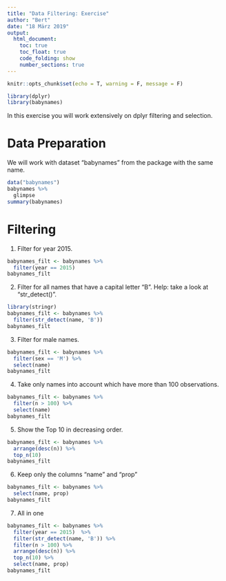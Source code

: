 ```yaml
---
title: "Data Filtering: Exercise"
author: "Bert"
date: "18 März 2019"
output: 
  html_document:
    toc: true
    toc_float: true
    code_folding: show
    number_sections: true
---
```


```r
knitr::opts_chunk$set(echo = T, warning = F, message = F)
```

```r
library(dplyr)
library(babynames)
```

In this exercise you will work extensively on dplyr filtering and selection.

# Data Preparation

We will work with dataset "babynames" from the package with the same name.

```r
data("babynames")
babynames %>% 
  glimpse
summary(babynames)
```

# Filtering

1. Filter for year 2015.
```r
babynames_filt <- babynames %>%
  filter(year == 2015)
babynames_filt
```


2. Filter for all names that have a capital letter "B". Help: take a look at "str_detect()".
```r
library(stringr)
babynames_filt <- babynames %>%
  filter(str_detect(name, 'B'))
babynames_filt
```


3. Filter for male names.
```r
babynames_filt <- babynames %>%
  filter(sex == 'M') %>%
  select(name)
babynames_filt
```


4. Take only names into account which have more than 100 observations.
```r
babynames_filt <- babynames %>%
  filter(n > 100) %>%
  select(name)
babynames_filt
```


5. Show the Top 10 in decreasing order.
```r
babynames_filt <- babynames %>%
  arrange(desc(n)) %>%
  top_n(10)
babynames_filt
```


6. Keep only the columns "name" and "prop"

```r
babynames_filt <- babynames %>%
  select(name, prop)
babynames_filt
```

7. All in one
```r
babynames_filt <- babynames %>%
  filter(year == 2015)  %>%
  filter(str_detect(name, 'B')) %>%
  filter(n > 100) %>%
  arrange(desc(n)) %>%
  top_n(10) %>%
  select(name, prop)
babynames_filt
```

